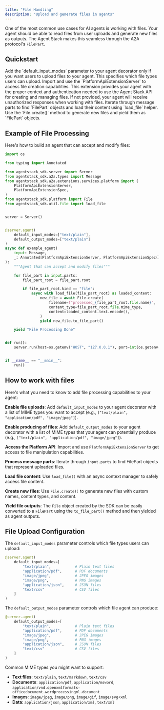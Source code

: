 ```yaml
---
title: "File Handling"
description: "Upload and generate files in agents"
---
```


One of the most common use cases for AI agents is working with files. Your agent should be able to read files from user uploads and generate new files as outputs. The Agent Stack makes this seamless through the A2A protocol's `FilePart`.

## Quickstart

<Steps>
<Step title="Enable file uploads in your agent (optional)">
Add the `default_input_modes` parameter to your agent decorator only if you want users to upload files to your agent. This specifies which file types users can upload.
</Step>

<Step title="Inject the Platform API extension">
Import and use the `PlatformApiExtensionServer` to access file creation capabilities. This extension provides your agent with the proper context and authentication needed to use the Agent Stack API for creating and managing files. If not provided, your agent will receive unauthorized responses when working with files.
</Step>

<Step title="Process uploaded files">
Iterate through message parts to find `FilePart` objects and load their content using `load_file` helper.
</Step>

<Step title="Generate new files">
Use the `File.create()` method to generate new files and yield them as `FilePart` objects.
</Step>
</Steps>

## Example of File Processing

Here's how to build an agent that can accept and modify files:

```python
import os

from typing import Annotated

from agentstack_sdk.server import Server
from agentstack_sdk.a2a.types import Message
from agentstack_sdk.a2a.extensions.services.platform import (
    PlatformApiExtensionServer,
    PlatformApiExtensionSpec,
)
from agentstack_sdk.platform import File
from agentstack_sdk.util.file import load_file


server = Server()


@server.agent(
    default_input_modes=["text/plain"],
    default_output_modes=["text/plain"]
)
async def example_agent(
    input: Message,
    _: Annotated[PlatformApiExtensionServer, PlatformApiExtensionSpec()],
):
    """Agent that can accept and modify files"""

    for file_part in input.parts:
        file_part_root = file_part.root

        if file_part_root.kind == "file":
            async with load_file(file_part_root) as loaded_content:
                new_file = await File.create(
                    filename=f"processed_{file_part_root.file.name}",
                    content_type=file_part_root.file.mime_type,
                    content=loaded_content.text.encode(),
                )
                yield new_file.to_file_part()

    yield "File Processing Done"


def run():
    server.run(host=os.getenv("HOST", "127.0.0.1"), port=int(os.getenv("PORT", 8000)))


if __name__ == "__main__":
    run()
```

## How to work with files

Here's what you need to know to add file processing capabilities to your agent:

**Enable file uploads**: Add `default_input_modes` to your agent decorator with a list of MIME types you want to accept (e.g., `["text/plain", "application/pdf", "image/jpeg"]`).

**Enable producing of files**: Add `default_output_modes` to your agent decorator with a list of MIME types that your agent can potentially produce (e.g., `["text/plain", "application/pdf", "image/jpeg"]`).

**Access the Platform API**: Import and use `PlatformApiExtensionServer` to get access to file manipulation capabilities.

**Process message parts**: Iterate through `input.parts` to find FilePart objects that represent uploaded files.

**Load file content**: Use `load_file()` with an async context manager to safely access file content.

**Create new files**: Use `File.create()` to generate new files with custom names, content types, and content.

**Yield file outputs**: The `File` object created by the SDK can be easily converted to a `FilePart` using the `to_file_part()` method and then yielded as agent outputs.

## File Upload Configuration

The `default_input_modes` parameter controls which file types users can upload:

```python
@server.agent(
    default_input_modes=[
        "text/plain",           # Plain text files
        "application/pdf",      # PDF documents
        "image/jpeg",           # JPEG images
        "image/png",            # PNG images
        "application/json",     # JSON files
        "text/csv"              # CSV files
    ]
)
```

The `default_output_modes` parameter controls which file agent can produce:

```python
@server.agent(
    default_output_modes=[
        "text/plain",           # Plain text files
        "application/pdf",      # PDF documents
        "image/jpeg",           # JPEG images
        "image/png",            # PNG images
        "application/json",     # JSON files
        "text/csv"              # CSV files
    ]
)
```

Common MIME types you might want to support:
- **Text files**: `text/plain`, `text/markdown`, `text/csv`
- **Documents**: `application/pdf`, `application/msword`, `application/vnd.openxmlformats-officedocument.wordprocessingml.document`
- **Images**: `image/jpeg`, `image/png`, `image/gif`, `image/svg+xml`
- **Data**: `application/json`, `application/xml`, `text/xml`
